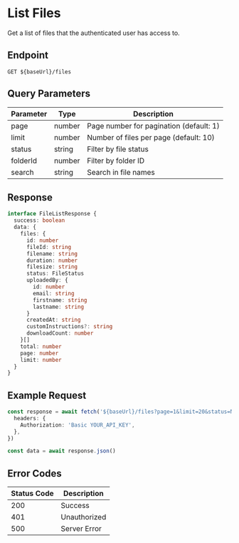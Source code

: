 # List Files

Get a list of files that the authenticated user has access to.

## Endpoint

```http
GET ${baseUrl}/files
```

## Query Parameters

| Parameter | Type   | Description                             |
| --------- | ------ | --------------------------------------- |
| page      | number | Page number for pagination (default: 1) |
| limit     | number | Number of files per page (default: 10)  |
| status    | string | Filter by file status                   |
| folderId  | number | Filter by folder ID                     |
| search    | string | Search in file names                    |

## Response

```typescript
interface FileListResponse {
  success: boolean
  data: {
    files: {
      id: number
      fileId: string
      filename: string
      duration: number
      filesize: string
      status: FileStatus
      uploadedBy: {
        id: number
        email: string
        firstname: string
        lastname: string
      }
      createdAt: string
      customInstructions?: string
      downloadCount: number
    }[]
    total: number
    page: number
    limit: number
  }
}
```

## Example Request

```typescript
const response = await fetch('${baseUrl}/files?page=1&limit=20&status=NONE', {
  headers: {
    Authorization: 'Basic YOUR_API_KEY',
  },
})

const data = await response.json()
```

## Error Codes

| Status Code | Description  |
| ----------- | ------------ |
| 200         | Success      |
| 401         | Unauthorized |
| 500         | Server Error |
